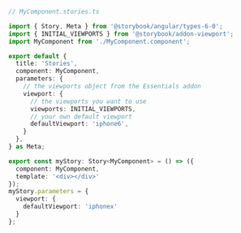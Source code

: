 ```ts
// MyComponent.stories.ts

import { Story, Meta } from '@storybook/angular/types-6-0';
import { INITIAL_VIEWPORTS } from '@storybook/addon-viewport';
import MyComponent from './MyComponent.component';

export default {
  title: 'Stories',
  component: MyComponent, 
  parameters: {
    // the viewports object from the Essentials addon
    viewport: {
      // the viewports you want to use
      viewports: INITIAL_VIEWPORTS,
      // your own default viewport
      defaultViewport: 'iphone6',
    }
  },
} as Meta;

export const myStory: Story<MyComponent> = () => ({
  component: MyComponent,
  template: '<div></div>'
});
myStory.parameters = {
  viewport: {
    defaultViewport: 'iphonex'
  }
};
```